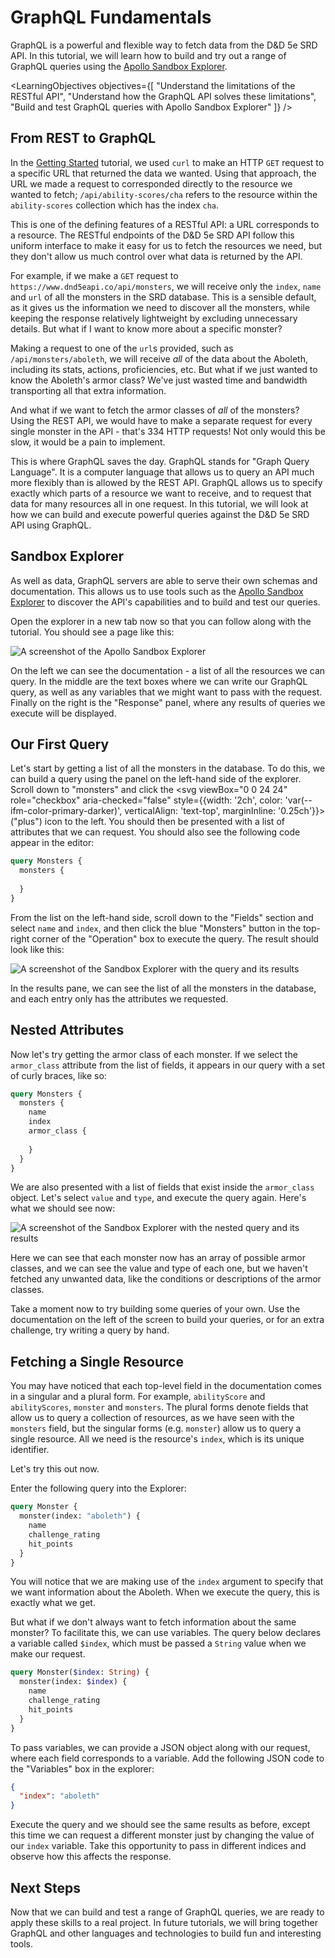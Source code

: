 
# GraphQL Fundamentals
GraphQL is a powerful and flexible way to fetch data from the D&D 5e SRD API. In this tutorial, we will learn how to build and try out a range of GraphQL queries using the [Apollo Sandbox Explorer](https://studio.apollographql.com/sandbox?endpoint=https%3A%2F%2Fwww.dnd5eapi.co%2Fgraphql).

<LearningObjectives
  objectives={[
    "Understand the limitations of the RESTful API",
    "Understand how the GraphQL API solves these limitations",
    "Build and test GraphQL queries with Apollo Sandbox Explorer"
  ]}
/>

## From REST to GraphQL
In the [Getting Started](./getting-started.md) tutorial, we used `curl` to make an HTTP `GET` request to a specific URL that returned the data we wanted. Using that approach, the URL we made a request to corresponded directly to the resource we wanted to fetch; `/api/ability-scores/cha` refers to the resource within the `ability-scores` collection which has the index `cha`.

This is one of the defining features of a RESTful API: a URL corresponds to a resource. The RESTful endpoints of the D&D 5e SRD API follow this uniform interface to make it easy for us to fetch the resources we need, but they don't allow us much control over what data is returned by the API.

For example, if we make a `GET` request to `https://www.dnd5eapi.co/api/monsters`, we will receive only the `index`, `name` and `url` of all the monsters in the SRD database. This is a sensible default, as it gives us the information we need to discover all the monsters, while keeping the response relatively lightweight by excluding unnecessary details. But what if I want to know more about a specific monster?

Making a request to one of the `url`s provided, such as `/api/monsters/aboleth`, we will receive *all* of the data about the Aboleth, including its stats, actions, proficiencies, etc. But what if we just wanted to know the Aboleth's armor class? We've just wasted time and bandwidth transporting all that extra information.

And what if we want to fetch the armor classes of *all* of the monsters? Using the REST API, we would have to make a separate request for every single monster in the API - that's 334 HTTP requests! Not only would this be slow, it would be a pain to implement.

This is where GraphQL saves the day. GraphQL stands for "Graph Query Language". It is a computer language that allows us to query an API much more flexibly than is allowed by the REST API. GraphQL allows us to specify exactly which parts of a resource we want to receive, and to request that data for many resources all in one request. In this tutorial, we will look at how we can build and execute powerful queries against the D&D 5e SRD API using GraphQL.

## Sandbox Explorer
As well as data, GraphQL servers are able to serve their own schemas and documentation. This allows us to use tools such as the [Apollo Sandbox Explorer](https://studio.apollographql.com/sandbox?endpoint=https%3A%2F%2Fwww.dnd5eapi.co%2Fgraphql) to discover the API's capabilities and to build and test our queries.

Open the explorer in a new tab now so that you can follow along with the tutorial. You should see a page like this:

![A screenshot of the Apollo Sandbox Explorer](/img/tutorial/graphql/01-explorer.png)

On the left we can see the documentation - a list of all the resources we can query. In the middle are the text boxes where we can write our GraphQL query, as well as any variables that we might want to pass with the request. Finally on the right is the "Response" panel, where any results of queries we execute will be displayed.

## Our First Query
Let's start by getting a list of all the monsters in the database. To do this, we can build a query using the panel on the left-hand side of the explorer. Scroll down to "monsters" and click the <svg viewBox="0 0 24 24" role="checkbox" aria-checked="false" style={{width: '2ch', color: 'var(--ifm-color-primary-darker)', verticalAlign: 'text-top', marginInline: '0.25ch'}}><g fill="none" stroke="currentColor" stroke-linecap="round" stroke-linejoin="round" stroke-width="2"><path d="M12 7.5v9M7.5 12h9M12 .75C18.213.75 23.25 5.787 23.25 12S18.213 23.25 12 23.25.75 18.213.75 12 5.787.75 12 .75z"></path></g></svg> ("plus") icon to the left. You should then be presented with a list of attributes that we can request. You should also see the following code appear in the editor:

```graphql
query Monsters {
  monsters {
    
  }
}
```

From the list on the left-hand side, scroll down to the "Fields" section and select `name` and `index`, and then click the blue "Monsters" button in the top-right corner of the "Operation" box to execute the query. The result should look like this:

![A screenshot of the Sandbox Explorer with the query and its results](/img/tutorial/graphql/02-query-results.png)

In the results pane, we can see the list of all the monsters in the database, and each entry only has the attributes we requested.

## Nested Attributes
Now let's try getting the armor class of each monster. If we select the `armor_class` attribute from the list of fields, it appears in our query with a set of curly braces, like so:

```graphql
query Monsters {
  monsters {
    name
    index
    armor_class {
      
    }
  }
}
```

We are also presented with a list of fields that exist inside the `armor_class` object. Let's select `value` and `type`, and execute the query again. Here's what we should see now:

![A screenshot of the Sandbox Explorer with the nested query and its results](/img/tutorial/graphql/03-nested-query-results.png)

Here we can see that each monster now has an array of possible armor classes, and we can see the value and type of each one, but we haven't fetched any unwanted data, like the conditions or descriptions of the armor classes.

Take a moment now to try building some queries of your own. Use the documentation on the left of the screen to build your queries, or for an extra challenge, try writing a query by hand.

## Fetching a Single Resource
You may have noticed that each top-level field in the documentation comes in a singular and a plural form. For example, `abilityScore` and `abilityScores`, `monster` and `monsters`. The plural forms denote fields that allow us to query a collection of resources, as we have seen with the `monsters` field, but the singular forms (e.g. `monster`) allow us to query a single resource. All we need is the resource's `index`, which is its unique identifier.

Let's try this out now.

Enter the following query into the Explorer:

```graphql
query Monster {
  monster(index: "aboleth") {
    name
    challenge_rating
    hit_points
  }
}
```

You will notice that we are making use of the `index` argument to specify that we want information about the Aboleth. When we execute the query, this is exactly what we get.

But what if we don't always want to fetch information about the same monster? To facilitate this, we can use variables. The query below declares a variable called `$index`, which must be passed a `String` value when we make our request.

```graphql
query Monster($index: String) {
  monster(index: $index) {
    name
    challenge_rating
    hit_points
  }
}
```

To pass variables, we can provide a JSON object along with our request, where each field corresponds to a variable. Add the following JSON code to the "Variables" box in the explorer:

```json
{
  "index": "aboleth"
}
```

Execute the query and we should see the same results as before, except this time we can request a different monster just by changing the value of our `index` variable. Take this opportunity to pass in different indices and observe how this affects the response.

## Next Steps
Now that we can build and test a range of GraphQL queries, we are ready to apply these skills to a real project. In future tutorials, we will bring together GraphQL and other languages and technologies to build fun and interesting tools.